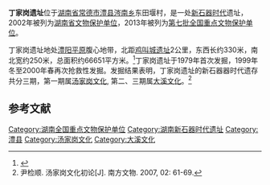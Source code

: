 {{coord|29|45|54|N|111|48|45|E|scale:10000|display=title}}
{{文物保护单位
| 级别 = 全国
| 名称 = 丁家岗遗址
| 所在 = [[湖南省|湖南省]][[常德市|常德市]][[澧县|澧县]]
| 分类 = 古遗址
| 时代 = [[新石器时代|新石器时代]]
| 编号 = 7-0362-1-362
| 登录 = 2013年3月5日
}}
'''丁家岗遗址'''位于[[湖南省|湖南省]][[常德市|常德市]][[澧县|澧县]][[涔南乡|涔南乡]]东田堰村，是一处[[新石器时代|新石器时代]]遗址，2002年被列为[[湖南省文物保护单位|湖南省文物保护单位]]，2013年被列为[[第七批全国重点文物保护单位|第七批全国重点文物保护单位]]。

丁家岗遗址地处[[澧阳平原|澧阳平原]]腹心地带，北距[[鸡叫城遗址|鸡叫城遗址]]2公里，东西长约330米，南北宽约250米，总面积约66651平方米。<ref>{{Cite web |url=http://www.lxxww.com.cn/Info.aspx?ModelId=1&Id=148 |title=丁家岗遗址--澧县省级文物保护单位简介 |accessdate=2014-10-24 |archive-date=2014-10-24 |archive-url=https://web.archive.org/web/20141024130616/http://www.lxxww.com.cn/Info.aspx?ModelId=1&Id=148 |dead-url=no }}</ref>丁家岗遗址于1979年首次发掘，1999年冬至2000年春再次抢救性发掘。发掘结果表明，丁家岗遗址的新石器器时代遗存共分三期，第一期属[[汤家岗文化|汤家岗文化]], 第二、三期属[[大溪文化|大溪文化]]。<ref>尹检顺. 汤家岗文化初论[J]. 南方文物. 2007, 02: 61-69.</ref>

==参考文献==
{{reflist}}

{{湖南全国重点文物保护单位}}

{{DEFAULTSORT:D}}
[[Category:湖南全国重点文物保护单位|Category:湖南全国重点文物保护单位]]
[[Category:湖南新石器时代遗址|Category:湖南新石器时代遗址]]
[[Category:澧县|Category:澧县]]
[[Category:汤家岗文化|Category:汤家岗文化]]
[[Category:大溪文化|Category:大溪文化]]